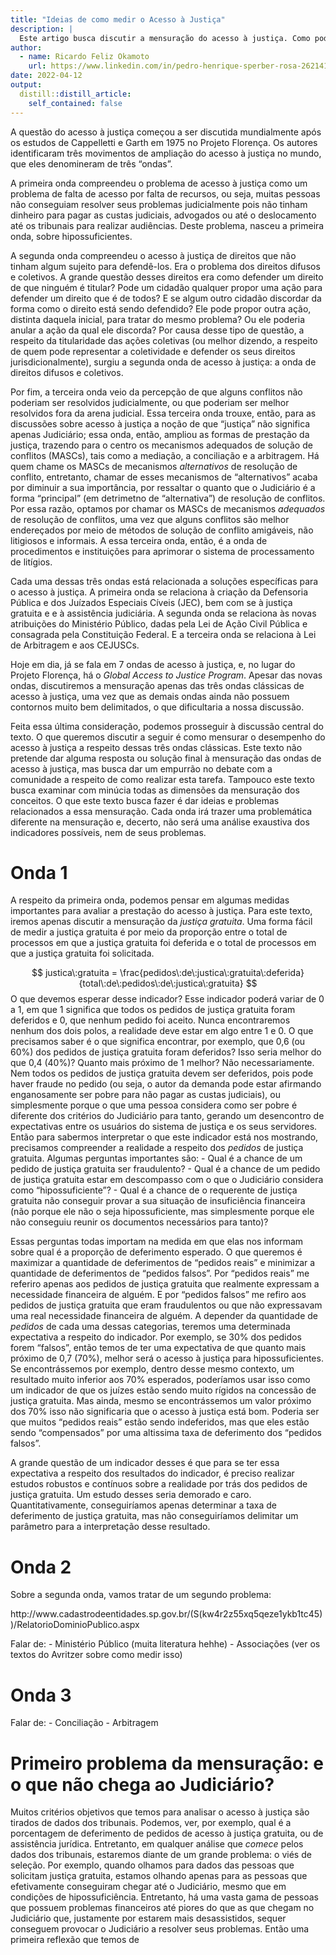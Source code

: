 ```yaml
---
title: "Ideias de como medir o Acesso à Justiça"
description: |
  Este artigo busca discutir a mensuração do acesso à justiça. Como podemos medir? Quais são os problemas teóricos em realizar esta tarefa? Essas são algumas questões que serão debatidas. 
author:
  - name: Ricardo Feliz Okamoto
    url: https://www.linkedin.com/in/pedro-henrique-sperber-rosa-26214116a/
date: 2022-04-12
output:
  distill::distill_article:
    self_contained: false
---
```


A questão do acesso à justiça começou a ser discutida mundialmente após os estudos de Cappelletti e Garth em 1975 no Projeto Florença. Os autores identificaram três movimentos de ampliação do acesso à justiça no mundo, que eles denomineram de três "ondas". 

A primeira onda compreendeu o problema de acesso à justiça como um problema de falta de acesso por falta de recursos, ou seja, muitas pessoas não conseguiam resolver seus problemas judicialmente pois não tinham dinheiro para pagar as custas judiciais, advogados ou até o deslocamento até os tribunais para realizar audiências. Deste problema, nasceu a primeira onda, sobre hipossuficientes. 

A segunda onda compreendeu o acesso à justiça de direitos que não tinham algum sujeito para defendê-los. Era o problema dos direitos difusos e coletivos. A grande questão desses direitos era como defender um direito de que ninguém é titular? Pode um cidadão qualquer propor uma ação para defender um direito que é de todos? E se algum outro cidadão discordar da forma como o direito está sendo defendido? Ele pode propor outra ação, distinta daquela inicial, para tratar do mesmo problema? Ou ele poderia anular a ação da qual ele discorda? Por causa desse tipo de questão, a respeito da titularidade das ações coletivas (ou melhor dizendo, a respeito de quem pode representar a coletividade e defender os seus direitos jurisdicionalmente), surgiu a segunda onda de acesso à justiça: a onda de direitos difusos e coletivos. 

Por fim, a terceira onda veio da percepção de que alguns conflitos não poderiam ser resolvidos judicialmente, ou que poderiam ser melhor resolvidos fora da arena judicial. Essa terceira onda trouxe, então, para as discussões sobre acesso à justiça a noção de que "justiça" não significa apenas Judiciário; essa onda, então, ampliou as formas de prestação da justiça, trazendo para o centro os mecanismos adequados de solução de conflitos (MASCs), tais como a mediação, a conciliação e a arbitragem. Há quem chame os MASCs de mecanismos *alternativos* de resolução de conflito, entretanto, chamar de esses mecanismos de "alternativos" acaba por diminuir a sua importância, por ressaltar o quanto que o Judiciário é a forma "principal" (em detrimetno de "alternativa") de resolução de conflitos. Por essa razão, optamos por chamar os MASCs de mecanismos *adequados* de resolução de conflitos, uma vez que alguns conflitos são melhor endereçados por meio de métodos de solução de conflito amigáveis, não litigiosos e informais. A essa terceira onda, então, é a onda de procedimentos e instituições para aprimorar o sistema de processamento de litígios. 

Cada uma dessas três ondas está relacionada a soluções específicas para o acesso à justiça. A primeira onda se relaciona à criação da Defensoria Pública e dos Juízados Especiais Cíveis (JEC), bem com se à justiça gratuita e e à assistência judiciária. A segunda onda se relaciona às novas atribuições do Ministério Público, dadas pela Lei de Ação Civil Pública e consagrada pela Constituição Federal. E a terceira onda se relaciona à Lei de Arbitragem e aos CEJUSCs. 

Hoje em dia, já se fala em 7 ondas de acesso à justiça, e, no lugar do Projeto Florença, há o _Global Access to Justice Program_. Apesar das novas ondas, discutiremos a mensuração apenas das três ondas clássicas de acesso à justiça, uma vez que as demais ondas ainda não possuem contornos muito bem delimitados, o que dificultaria a nossa discussão. 

Feita essa última consideração, podemos prosseguir à discussão central do texto. O que queremos discutir a seguir é como mensurar o desempenho do acesso à justiça a respeito dessas três ondas clássicas. Este texto não pretende dar alguma resposta ou solução final à mensuração das ondas de acesso à justiça, mas busca dar um empurrão no debate com a comunidade a respeito de como realizar esta tarefa. Tampouco este texto busca examinar com minúcia todas as dimensões da mensuração dos conceitos. O que este texto busca fazer é dar ideias e problemas relacionados a essa mensuração. Cada onda irá trazer uma problemática diferente na mensuração e, decerto, não será uma análise exaustiva dos indicadores possíveis, nem de seus problemas. 


# Onda 1

A respeito da primeira onda, podemos pensar em algumas medidas importantes para avaliar a prestação do acesso à justiça. Para este texto, iremos apenas discutir a mensuração da _justiça gratuita_. Uma forma fácil de medir a justiça gratuita é por meio da proporção entre o total de processos em que a justiça gratuita foi deferida e o total de processos em que a justiça gratuita foi solicitada.

$$
justica\:gratuita = \frac{pedidos\:de\:justica\:gratuita\:deferida} {total\:de\:pedidos\:de\:justica\:gratuita}
$$
O que devemos esperar desse indicador? Esse indicador poderá variar de 0 a 1, em que 1 significa que todos os pedidos de justiça gratuita foram deferidos e 0, que nenhum pedido foi aceito. Nunca encontraremos nenhum dos dois polos, a realidade deve estar em algo entre 1 e 0. O que precisamos saber é o que significa encontrar, por exemplo, que 0,6 (ou 60%) dos pedidos de justiça gratuita foram deferidos? Isso seria melhor do que 0,4 (40%)? Quanto mais próximo de 1 melhor? Não necessariamente. Nem todos os pedidos de justiça gratuita devem ser deferidos, pois pode haver fraude no pedido (ou seja, o autor da demanda pode estar afirmando enganosamente ser pobre para não pagar as custas judiciais), ou simplesmente porque o que uma pessoa considera como ser pobre é diferente dos critérios do Judiciário para tanto, gerando um desencontro de expectativas entre os usuários do sistema de justiça e os seus servidores. Então para sabermos interpretar o que este indicador está nos mostrando, precisamos compreender a realidade a respeito dos *pedidos* de justiça gratuita. Algumas perguntas importantes são:
- Qual é a chance de um pedido de justiça gratuita ser fraudulento? 
- Qual é a chance de um pedido de justiça gratuita estar em descompasso com o que o Judiciário considera como "hipossuficiente"?
- Qual é a chance de o requerente de justiça gratuita não conseguir provar a sua situação de insuficiência financeira (não porque ele não o seja hipossuficiente, mas simplesmente porque ele não conseguiu reunir os documentos necessários para tanto)?

Essas perguntas todas importam na medida em que elas nos informam sobre qual é a proporção de deferimento esperado. O que queremos é maximizar a quantidade de deferimentos de "pedidos reais" e minimizar a quantidade de deferimentos de "pedidos falsos". Por "pedidos reais"  me referiro apenas aos pedidos de justiça gratuita que realmente expressam a necessidade financeira de alguém. E por "pedidos falsos" me refiro aos pedidos de justiça gratuita que eram fraudulentos ou que não expressavam uma real necessidade financeira de alguém. A depender da quantidade de *pedidos* de cada uma dessas categorias, teremos uma determinada expectativa a respeito do indicador. Por exemplo, se 30% dos pedidos forem "falsos", então temos de ter uma expectativa de que quanto mais próximo de 0,7 (70%), melhor será o acesso à justiça para hipossuficientes. Se encontrássemos por exemplo, dentro desse mesmo contexto, um resultado muito inferior aos 70% esperados, poderíamos usar isso como um indicador de que os juízes estão sendo muito rígidos na concessão de justiça gratuita. Mas ainda, mesmo se encontrássemos um valor próximo dos 70% isso não significaria que o acesso à justiça está bom. Poderia ser que muitos "pedidos reais" estão sendo indeferidos, mas que eles estão sendo "compensados" por uma altissima taxa de deferimento dos "pedidos falsos". 

A grande questão de um indicador desses é que para se ter essa expectativa a respeito dos resultados do indicador, é preciso realizar estudos robustos e contínuos sobre a realidade por trás dos pedidos de justiça gratuita. Um estudo desses seria demorado e caro. Quantitativamente, conseguiríamos apenas determinar a taxa de deferimento de justiça gratuita, mas não conseguiríamos delimitar um parâmetro para a interpretação desse resultado. 

# Onda 2

Sobre a segunda onda, vamos tratar de um segundo problema: 


http://www.cadastrodeentidades.sp.gov.br/(S(kw4r2z55xq5qeze1ykb1tc45))/RelatorioDominioPublico.aspx


Falar de:
- Ministério Público (muita literatura hehhe)
- Associações (ver os textos do Avritzer sobre como medir isso)

# Onda 3

Falar de:
- Conciliação
- Arbitragem

# Primeiro problema da mensuração: e o que não chega ao Judiciário?

Muitos critérios objetivos que temos para analisar o acesso à justiça são tirados de dados dos tribunais. Podemos, ver, por exemplo, qual é a porcentagem de deferimento de pedidos de acesso à justiça gratuita, ou de assistência jurídica. Entretanto, em qualquer análise que _comece_ pelos dados dos tribunais, estaremos diante de um grande problema: o viés de seleção. Por exemplo, quando olhamos para dados das pessoas que solicitam justiça gratuita, estamos olhando apenas para as pessoas que efetivamente conseguiram chegar até o Judiciário, mesmo que em condições de hipossuficiência. Entretanto, há uma vasta gama de pessoas que possuem problemas financeiros até piores do que as que chegam no Judiciário que, justamente por estarem mais desassistidos, sequer conseguem provocar o Judiciário a resolver seus problemas. Então uma primeira reflexão que temos de
